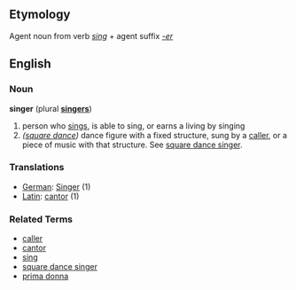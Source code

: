 ==Etymology==
Agent noun from verb ''[[sing]]'' + agent suffix ''[[-er]]''

==English==
===Noun===
'''singer''' (plural '''[[singers]]''')

# person who [[sing]]s, is able to sing, or earns a living by singing
# ''([[square dance]])'' dance figure with a fixed structure, sung by a [[caller]], or a piece of music with that structure.  See [[square dance singer]].

===Translations===
*[[German]]: [[Singer]] (1)
*[[Latin]]: [[cantor]] (1)

===Related Terms===
*[[caller]]
*[[cantor]]
*[[sing]]
*[[square dance singer]]
*[[prima donna]]